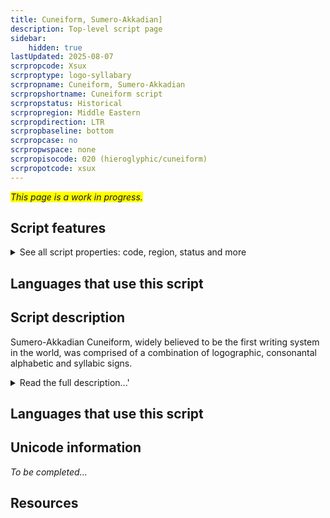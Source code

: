 ```yaml
---
title: Cuneiform, Sumero-Akkadian]
description: Top-level script page
sidebar:
    hidden: true
lastUpdated: 2025-08-07
scrpropcode: Xsux
scrproptype: logo-syllabary
scrpropname: Cuneiform, Sumero-Akkadian
scrpropshortname: Cuneiform script
scrpropstatus: Historical
scrpropregion: Middle Eastern
scrpropdirection: LTR
scrpropbaseline: bottom
scrpropcase: no
scrpropwspace: none
scrpropisocode: 020 (hieroglyphic/cuneiform)
scrpropotcode: xsux
---
```


<span style='background-color:yellow'>_This page is a work in progress._</span>


## Script features

<details>
<summary> See all script properties: code, region, status and more</summary>
<ScriptInfo />
</details>

## Languages that use this script

<WsList script='Xsux' wsMax='5' />

## Script description

Sumero-Akkadian Cuneiform, widely believed to be the first writing system in the world, was comprised of a combination of logographic, consonantal alphabetic and syllabic signs.

<details><summary>Read the full description...'</summary>_Not yet available._</details>

## Languages that use this script

<WsList script='Xsux' wsMax='5' />

## Unicode information

_To be completed..._

## Resources

<ScriptResources detailSummary='seemore' />

